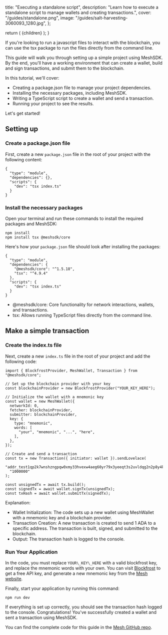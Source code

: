 
  title: "Executing a standalone script",
  description:
    "Learn how to execute a standalone script to manage wallets and creating transactions.",
  cover: "/guides/standalone.png",
  image: "/guides/salt-harvesting-3060093_1280.jpg",
};

  return (
    <LayoutImageHeaderAndBody
      title={metadata.title}
      description={metadata.description}
      image={metadata.image}
      cover={metadata.cover}
    >
      {children}
    </LayoutImageHeaderAndBody>
  );
}

If you're looking to run a javascript files to interact with the blockchain, you can use the tsx package to run the files directly from the command line.

This guide will walk you through setting up a simple project using MeshSDK. By the end, you'll have a working environment that can create a wallet, build and sign transactions, and submit them to the blockchain.

In this tutorial, we'll cover:

- Creating a package.json file to manage your project dependencies.
- Installing the necessary packages, including MeshSDK.
- Writing a TypeScript script to create a wallet and send a transaction.
- Running your project to see the results.

Let's get started!

## Setting up

### Create a package.json file

First, create a new `package.json` file in the root of your project with the following content:

```
{
  "type": "module",
  "dependencies": {},
  "scripts": {
    "dev": "tsx index.ts"
  }
}
```

### Install the necessary packages

Open your terminal and run these commands to install the required packages and MeshSDK:

```
npm install
npm install tsx @meshsdk/core
```

Here's how your `package.json` file should look after installing the packages:

```
{
  "type": "module",
  "dependencies": {
    "@meshsdk/core": "^1.5.18",
    "tsx": "^4.9.4"
  },
  "scripts": {
    "dev": "tsx index.ts"
  }
}
```

- @meshsdk/core: Core functionality for network interactions, wallets, and transactions.
- tsx: Allows running TypeScript files directly from the command line.

## Make a simple transaction

### Create the index.ts file

Next, create a new `index.ts` file in the root of your project and add the following code:

```
import { BlockfrostProvider, MeshWallet, Transaction } from "@meshsdk/core";

// Set up the blockchain provider with your key
const blockchainProvider = new BlockfrostProvider("YOUR_KEY_HERE");

// Initialize the wallet with a mnemonic key
const wallet = new MeshWallet({
  networkId: 0,
  fetcher: blockchainProvider,
  submitter: blockchainProvider,
  key: {
    type: "mnemonic",
    words: [
      "your", "mnemonic", "...", "here",
    ],
  },
});

// Create and send a transaction
const tx = new Transaction({ initiator: wallet }).sendLovelace(
  "addr_test1qp2k7wnshzngpqw0xmy33hvexw4aeg60yr79x3yeeqt3s2uvldqg2n2p8y4kyjm8sqfyg0tpq9042atz0fr8c3grjmysdp6yv3",
  "1000000"
);

const unsignedTx = await tx.build();
const signedTx = await wallet.signTx(unsignedTx);
const txHash = await wallet.submitTx(signedTx);
```

Explanation:

- Wallet Initialization: The code sets up a new wallet using MeshWallet with a mnemonic key and a blockchain provider.
- Transaction Creation: A new transaction is created to send 1 ADA to a specific address. The transaction is built, signed, and submitted to the blockchain.
- Output: The transaction hash is logged to the console.

### Run Your Application

In the code, you must replace `YOUR\_KEY\_HERE` with a valid blockfrost key, and replace the mnemonic words with your own. You can visit [Blockfrost](https://blockfrost.io/) to get a free API key, and generate a new mnemonic key from the [Mesh website](https://meshjs.dev/apis/appwallet#generateWallet).

Finally, start your application by running this command:

```
npm run dev
```

If everything is set up correctly, you should see the transaction hash logged to the console. Congratulations! You've successfully created a wallet and sent a transaction using MeshSDK.

You can find the complete code for this guide in the [Mesh GitHub repo](https://github.com/MeshJS/standalone-template).
